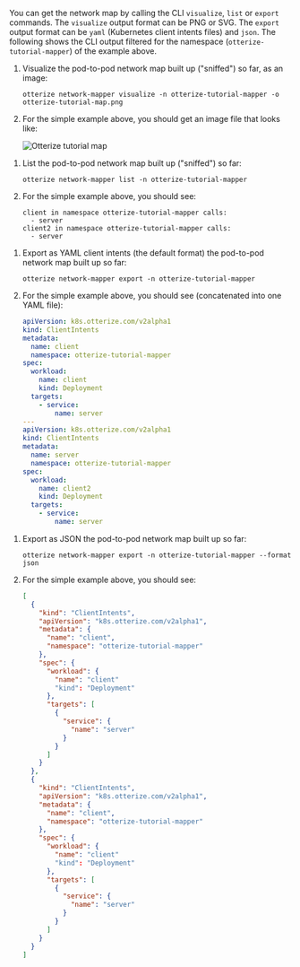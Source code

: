 You can get the network map by calling the CLI `visualize`, `list` or `export` commands.
The `visualize` output format can be PNG or SVG. The `export` output format can be `yaml` (Kubernetes client intents files) and `json`.
The following shows the CLI output filtered for the namespace (`otterize-tutorial-mapper`)
of the example above.

<Tabs>
  <TabItem value="image" label="Image" default>

1. Visualize the pod-to-pod network map built up ("sniffed") so far, as an image:

   ```shell
   otterize network-mapper visualize -n otterize-tutorial-mapper -o otterize-tutorial-map.png
   ```
2. For the simple example above, you should get an image file that looks like:

   ![Otterize tutorial map](/img/quick-tutorials/network-mapper/otterize-tutorial-map.png)

</TabItem>
  <TabItem value="list" label="List">

1. List the pod-to-pod network map built up ("sniffed") so far:

   ```shell
   otterize network-mapper list -n otterize-tutorial-mapper
   ```
2. For the simple example above, you should see:
   ```shell
   client in namespace otterize-tutorial-mapper calls:
     - server
   client2 in namespace otterize-tutorial-mapper calls:
     - server
   ```

</TabItem>
  <TabItem value="intents" label="Export as intents">

1. Export as YAML client intents (the default format) the pod-to-pod network map built up so far:

   ```shell
   otterize network-mapper export -n otterize-tutorial-mapper
   ```
2. For the simple example above, you should see (concatenated into one YAML file):
   ```yaml
   apiVersion: k8s.otterize.com/v2alpha1
   kind: ClientIntents
   metadata:
     name: client
     namespace: otterize-tutorial-mapper
   spec:
     workload:
       name: client
       kind: Deployment
     targets:
       - service:
           name: server
   ---
   apiVersion: k8s.otterize.com/v2alpha1
   kind: ClientIntents
   metadata:
     name: server
     namespace: otterize-tutorial-mapper
   spec:
     workload:
       name: client2
       kind: Deployment
     targets:
       - service:
           name: server
   ```

</TabItem>
  <TabItem value="json" label="Export as JSON">

1. Export as JSON the pod-to-pod network map built up so far:
   ```shell
   otterize network-mapper export -n otterize-tutorial-mapper --format json
   ```
2. For the simple example above, you should see:

   ```json
   [
     {
       "kind": "ClientIntents",
       "apiVersion": "k8s.otterize.com/v2alpha1",
       "metadata": {
         "name": "client",
         "namespace": "otterize-tutorial-mapper"
       },
       "spec": {
         "workload": {
           "name": "client"
           "kind": "Deployment"
         },
         "targets": [
           {
             "service": {
               "name": "server"
             }
           }
         ]
       }
     },
     {
       "kind": "ClientIntents",
       "apiVersion": "k8s.otterize.com/v2alpha1",
       "metadata": {
         "name": "client",
         "namespace": "otterize-tutorial-mapper"
       },
       "spec": {
         "workload": {
           "name": "client"
           "kind": "Deployment"
         },
         "targets": [
           {
             "service": {
               "name": "server"
             }
           }
         ]
       }
     }
   ]
   ```

</TabItem>
</Tabs>
